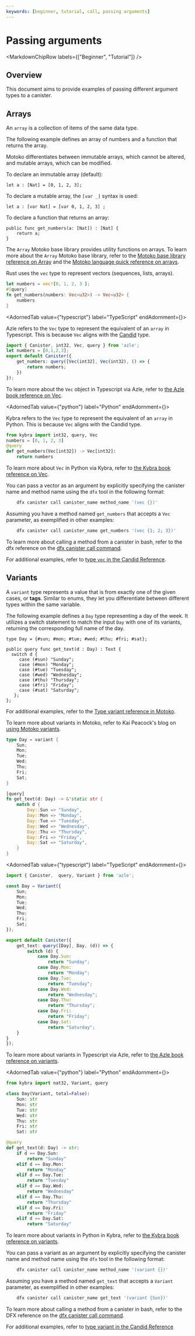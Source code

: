 ```yaml
---
keywords: [beginner, tutorial, call, passing arguments]
---
```




# Passing arguments

<MarkdownChipRow labels={["Beginner", "Tutorial"]} />

## Overview

This document aims to provide examples of passing different argument types to a <GlossaryTooltip>canister</GlossaryTooltip>.

## Arrays

An `array` is a collection of items of the same data type.

The following example defines an array of numbers and a function that returns the array.

<AdornedTabs groupId="language">
<TabItem value="motoko" label="Motoko">

Motoko differentiates between immutable arrays, which cannot be altered, and mutable arrays, which can be modified.

To declare an immutable array (default):

```motoko
let a : [Nat] = [0, 1, 2, 3];
```

To declare a mutable array, the `[var _]` syntax is used:

```
let a : [var Nat] = [var 0, 1, 2, 3] ;
```

To declare a function that returns an array:

```
public func get_numbers(a: [Nat]) : [Nat] {
    return a;
}
```

The `Array` Motoko base library provides utility functions on arrays. To learn more about the `Array` Motoko base library, refer to the [Motoko base library reference on Array](/docs/current/motoko/main/base/Array) and the [Motoko language quick reference on arrays](/docs/current/motoko/main/reference/language-manual#arrays).

</TabItem>

<TabItem value="rust" label="Rust">

Rust uses the `vec` type to represent vectors (sequences, lists, arrays).

```rust
let numbers = vec![0, 1, 2, 3 ];
#[query]
fn get_numbers(numbers: Vec<u32>) -> Vec<u32> {
    numbers
}
```

</TabItem>

<AdornedTab value={"typescript"} label="TypeScript" endAdornment={<BetaChip />}>

Azle refers to the `Vec` type to represent the equivalent of an `array` in Typescript. This is because `Vec` aligns with the [Candid](/docs/current/developer-docs/smart-contracts/candid/candid-concepts) type.

```typescript
import { Canister, int32, Vec, query } from 'azle';
let numbers = [0,1,2,3];
export default Canister({
    get_numbers: query([Vec(int32], Vec(int32), () => {
        return numbers;
    })
});
```


To learn more about the `Vec` object in Typescript via Azle, refer to [the Azle book reference on Vec](https://demergent-labs.github.io/azle/reference/candid/vec.html?highlight=array#vec).

</AdornedTab>

<AdornedTab value={"python"} label="Python" endAdornment={<BetaChip />}>

Kybra refers to the `Vec` type to represent the equivalent of an `array` in Python. This is because `Vec` aligns with the Candid type.

```python
from kybra import int32, query, Vec
numbers = [0, 1, 2, 3]
@query
def get_numbers(Vec[int32]) -> Vec[int32]:
    return numbers
```


To learn more about `Vec` in Python via Kybra, refer to [the Kybra book reference on Vec](https://demergent-labs.github.io/kybra/reference/candid/vec.html).

</AdornedTab>

<TabItem value="bash" label="bash">

You can pass a vector as an argument by explicitly specifying the canister name and method name using the `dfx` tool in the following format:

```bash
    dfx canister call canister_name method_name '(vec {})'
```
Assuming you have a method named `get_numbers` that accepts a `Vec` parameter, as exemplified in other examples:

```bash
    dfx canister call canister_name get_numbers '(vec {1; 2; 3})'
```
To learn more about calling a method from a canister in bash, refer to the dfx reference on the [dfx canister call command](/docs/current/developer-docs/developer-tools/cli-tools/cli-reference/dfx-canister#dfx-canister-call).

For additional examples, refer to [type `vec` in the Candid Reference](/docs/current/references/candid-ref#type-vec-t).

</TabItem>
</AdornedTabs>

## Variants

A `variant` type represents a value that is from exactly one of the given cases, or **tags**. Similar to enums, they let you differentiate between different types within the same variable.

The following example defines a `Day` type representing a day of the week. It utilizes a switch statement to match the input `Day` with one of its variants, returning the corresponding full name of the day.

<AdornedTabs groupId="language">
<TabItem value="motoko" label="Motoko" default>

```motoko
type Day = {#sun; #mon; #tue; #wed; #thu; #fri; #sat};

public query func get_text(d : Day) : Text {
  switch d {
     case (#sun) "Sunday";
     case (#mon) "Monday";
     case (#tue) "Tuesday";
     case (#wed) "Wednesday";
     case (#thu) "Thursday";
     case (#fri) "Friday";
     case (#sat) "Saturday";
   };
};
```
For additional examples, refer to the [Type variant reference in Motoko](/docs/current/motoko/main/getting-started/motoko-introduction/#variants).

To learn more about variants in Motoko, refer to Kai Peacock's blog on [using Motoko variants](https://kyle-peacock.com/blog/motoko/using-variants/#:~:text=Motoko%20variants%20are%20a%20cool,storing%2C%20similar%20to%20an%20enum.).

</TabItem>

<TabItem value="rust" label="Rust">

```rust
type Day = variant {
    Sun;
    Mon;
    Tue;
    Wed;
    Thu;
    Fri;
    Sat;
}

[query]
fn get_text(d: Day) -> &'static str {
    match d {
        Day::Sun => "Sunday",
        Day::Mon => "Monday",
        Day::Tue => "Tuesday",
        Day::Wed => "Wednesday",
        Day::Thu => "Thursday",
        Day::Fri => "Friday",
        Day::Sat => "Saturday",
    }
}
```

</TabItem>

<AdornedTab value={"typescript"} label="TypeScript" endAdornment={<BetaChip />}>

```typescript
import { Canister,  query, Variant } from 'azle';

const Day = Variant({
    Sun;
    Mon;
    Tue;
    Wed;
    Thu;
    Fri;
    Sat;
});

export default Canister({
    get_text: query([Day], Day, (d)) => {
        switch (d) {
            case Day.Sun:
                return "Sunday";
            case Day.Mon:
                return "Monday";
            case Day.Tue:
                return "Tuesday";
            case Day.Wed:
                return "Wednesday";
            case Day.Thu:
                return "Thursday";
            case Day.Fri:
                return "Friday";
            case Day.Sat:
                return "Saturday";
    }
}
});
```
To learn more about variants in Typescript via Azle, refer to [the Azle book reference on variants](https://demergent-labs.github.io/azle/reference/candid/variant.html?highlight=variant#variant).

</AdornedTab>

<AdornedTab value={"python"} label="Python" endAdornment={<BetaChip />}>

```python
from kybra import nat32, Variant, query

class Day(Variant, total=False):
    Sun: str
    Mon: str
    Tue: str
    Wed: str
    Thu: str
    Fri: str
    Sat: str

@query
def get_text(d: Day) -> str:
    if d == Day.Sun:
        return "Sunday"
    elif d == Day.Mon:
        return "Monday"
    elif d == Day.Tue:
        return "Tuesday"
    elif d == Day.Wed:
        return "Wednesday"
    elif d == Day.Thu:
        return "Thursday"
    elif d == Day.Fri:
        return "Friday"
    elif d == Day.Sat:
        return "Saturday"
```

To learn more about variants in Python in Kybra, refer to [the Kybra book reference on variants](https://demergent-labs.github.io/kybra/reference/candid/variant.html).

</AdornedTab>

<TabItem value="bash" label="bash">

You can pass a variant as an argument by explicitly specifying the canister name and method name using the `dfx` tool in the following format:

```bash
    dfx canister call canister_name method_name '(variant {})'
```
Assuming you have a method named `get_text` that accepts a `Variant` parameter, as exemplified in other examples:

```bash
    dfx canister call canister_name get_text '(variant {Sun})'
```
To learn more about calling a method from a canister in bash, refer to the DFX reference on the [dfx canister call command](/docs/current/developer-docs/developer-tools/cli-tools/cli-reference/dfx-canister#dfx-canister-call).

For additional examples, refer to [type variant in the Candid Reference](/docs/current/references/candid-ref#type-variant--n--t--)

</TabItem>
</AdornedTabs>
